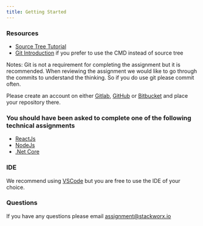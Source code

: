 ```yaml
---
title: Getting Started
---
```


### Resources

- [Source Tree Tutorial](https://confluence.atlassian.com/bitbucket/tutorial-learn-sourcetree-with-bitbucket-cloud-760120235.html)
- [Git Introduction](<(https://git-scm.com/book/en/v1/Getting-Started)>) if you prefer to use the CMD instead of source tree

Notes: Git is not a requirement for completing the assignment but it is recommended. When reviewing
the assignment we would like to go through the commits to understand the thinking. So if you do use git please commit often.

Please create an account on either [Gitlab](https://gitlab.com/), [GitHub](https://github.com/) or [Bitbucket](https://bitbucket.org/) and place your repository there.

### You should have been asked to complete one of the following technical assignments

- [ReactJs](reactjs/brief)
- [NodeJs](nodejs/brief)
- [.Net Core](dotnet/brief)

### IDE

We recommend using [VSCode](https://code.visualstudio.com/) but you are
free to use the IDE of your choice.

### Questions

If you have any questions please email [assignment@stackworx.io](mailto:team@stackworx.io)
